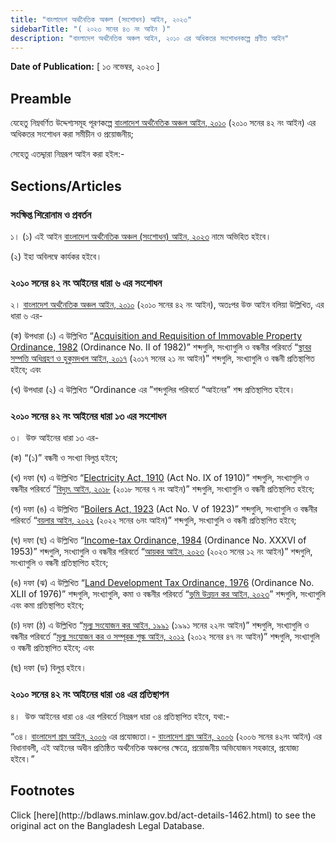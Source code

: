 ```yaml
---
title: "বাংলাদেশ অর্থনৈতিক অঞ্চল (সংশোধন) আইন, ২০২৩"
sidebarTitle: "( ২০২৩ সনের ৪৩ নং আইন )"
description: "বাংলাদেশ অর্থনৈতিক অঞ্চল আইন, ২০১০ এর অধিকতর সংশোধনকল্পে প্রণীত আইন"
---
```


**Date of Publication:** [ ১৩ নভেম্বর, ২০২৩ ]

## Preamble

যেহেতু নিম্নবর্ণিত উদ্দেশ্যসমূহ পূরণকল্পে [বাংলাদেশ অর্থনৈতিক অঞ্চল আইন, ২০১০](/laws/act-1053 "বাংলাদেশ অর্থনৈতিক অঞ্চল আইন, ২০১০") (২০১০ সনের ৪২ নং আইন) এর অধিকতর সংশোধন করা সমীচীন ও প্রয়োজনীয়;

সেহেতু এতদ্দ্বারা নিম্নরূপ আইন করা হইল:-

## Sections/Articles

### সংক্ষিপ্ত শিরোনাম ও প্রবর্তন

১। (১) এই আইন [বাংলাদেশ অর্থনৈতিক অঞ্চল (সংশোধন) আইন, ২০২৩](/laws/act-1462 "বাংলাদেশ অর্থনৈতিক অঞ্চল (সংশোধন) আইন, ২০২৩") নামে অভিহিত হইবে।

(২) ইহা অবিলম্বে কার্যকর হইবে।

### ২০১০ সনের ৪২ নং আইনের ধারা ৬ এর সংশোধন

২। [বাংলাদেশ অর্থনৈতিক অঞ্চল আইন, ২০১০](/laws/act-1053 "বাংলাদেশ অর্থনৈতিক অঞ্চল আইন, ২০১০") (২০১০ সনের ৪২ নং আইন), অতঃপর উক্ত আইন বলিয়া উল্লিখিত, এর ধারা ৬ এর-

(ক) উপধারা (১) এ উল্লিখিত “[Acquisition and Requisition of Immovable Property Ordinance, 1982](/laws/act-619 "Acquisition and Requisition of Immovable Property Ordinance, 1982") (Ordinance No. II of 1982)” শব্দগুলি, সংখ্যাগুলি ও বন্ধনীর পরিবর্তে “[স্থাবর সম্পত্তি অধিগ্রহণ ও হুকুমদখল আইন, ২০১৭](/laws/act-1220 "স্থাবর সম্পত্তি অধিগ্রহণ ও হুকুমদখল আইন, ২০১৭") (২০১৭ সনের ২১ নং আইন)” শব্দগুলি, সংখ্যাগুলি ও বন্ধনী প্রতিস্থাপিত হইবে; এবং

(খ) উপধারা (২) এ উল্লিখিত “Ordinance এর ”শব্দগুলির পরিবর্তে “আইনের” শব্দ প্রতিস্থাপিত হইবে।

### ২০১০ সনের ৪২ নং আইনের ধারা ১৩ এর সংশোধন

৩।  উক্ত আইনের ধারা ১৩ এর-

(ক) “(১)” বন্ধনী ও সংখ্যা বিলুপ্ত হইবে;

(খ) দফা (ঘ) এ উল্লিখিত “[Electricity Act, 1910](/laws/act-93 "Electricity Act, 1910") (Act No. IX of 1910)” শব্দগুলি, সংখ্যাগুলি ও বন্ধনীর পরিবর্তে “[বিদ্যুৎ আইন, ২০১৮](/laws/act-1228 "বিদ্যুৎ আইন, ২০১৮") (২০১৮ সনের ৭ নং আইন)” শব্দগুলি, সংখ্যাগুলি ও বন্ধনী প্রতিস্থাপিত হইবে;

(গ) দফা (ঙ) এ উল্লিখিত “[Boilers Act, 1923](/laws/act-127 "Boilers Act, 1923") (Act No. V of 1923)” শব্দগুলি, সংখ্যাগুলি ও বন্ধনীর পরিবর্তে “[বয়লার আইন, ২০২২](/laws/act-1402 "বয়লার আইন, ২০২২") (২০২২ সনের ৬নং আইন)” শব্দগুলি, সংখ্যাগুলি ও বন্ধনী প্রতিস্থাপিত হইবে;

(ঘ) দফা (ছ) এ উল্লিখিত “[Income-tax Ordinance, 1984](/laws/act-672 "Income-tax Ordinance, 1984") (Ordinance No. XXXVI of 1953)” শব্দগুলি, সংখ্যাগুলি ও বন্ধনীর পরিবর্তে “[আয়কর আইন, ২০২৩](/laws/act-1429 "আয়কর আইন, ২০২৩") (২০২৩ সনের ১২ নং আইন)” শব্দগুলি, সংখ্যাগুলি ও বন্ধনী প্রতিস্থাপিত হইবে;

(ঙ) দফা (ঝ) এ উল্লিখিত “[Land Development Tax Ordinance, 1976](/laws/act-519 "Land Development Tax Ordinance, 1976") (Ordinance No. XLII of 1976)” শব্দগুলি, সংখ্যাগুলি, কমা ও বন্ধনীর পরিবর্তে “[ভূমি উন্নয়ন কর আইন, ২০২৩](/laws/act-1449 "ভূমি উন্নয়ন কর আইন, ২০২৩")” শব্দগুলি, সংখ্যাগুলি এবং কমা প্রতিস্থাপিত হইবে;

(চ) দফা (ঠ) এ উল্লিখিত “[মূল্য সংযোজন কর আইন, ১৯৯১](/laws/act-755 "মূল্য সংযোজন কর আইন, ১৯৯১") (১৯৯১ সনের ২২নং আইন)” শব্দগুলি, সংখ্যাগুলি ও বন্ধনীর পরিবর্তে “[মূল্য সংযোজন কর ও সম্পূরক শুল্ক আইন, ২০১২](/laws/act-1106 "মূল্য সংযোজন কর ও সম্পূরক শুল্ক আইন, ২০১২") (২০১২ সনের ৪৭ নং আইন)” শব্দগুলি, সংখ্যাগুলি ও বন্ধনী প্রতিস্থাপিত হইবে; এবং

(ছ) দফা (ড) বিলুপ্ত হইবে।

### ২০১০ সনের ৪২ নং আইনের ধারা ৩৪ এর প্রতিস্থাপন

৪।  উক্ত আইনের ধারা ৩৪ এর পরিবর্তে নিম্নরূপ ধারা ৩৪ প্রতিস্থাপিত হইবে, যথা:-

“৩৪। [বাংলাদেশ শ্রম আইন, ২০০৬](/laws/act-952 "বাংলাদেশ শ্রম আইন, ২০০৬") এর প্রযোজ্যতা।- [বাংলাদেশ শ্রম আইন, ২০০৬](/laws/act-952 "বাংলাদেশ শ্রম আইন, ২০০৬") (২০০৬ সনের ৪২নং আইন) এর বিধানাবলী, এই আইনের অধীন প্রতিষ্ঠিত অর্থনৈতিক অঞ্চলের ক্ষেত্রে, প্রয়োজনীয় অভিযোজন সহকারে, প্রযোজ্য হইবে।”

## Footnotes

<Note>
  Click [here](http://bdlaws.minlaw.gov.bd/act-details-1462.html) to see the original act on the Bangladesh Legal Database.
</Note>
